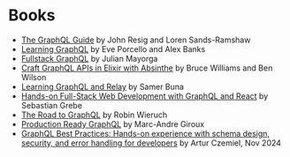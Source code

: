 # Books

- [The GraphQL Guide](https://graphql.guide) by John Resig and Loren Sands-Ramshaw
- [Learning GraphQL](https://www.amazon.com/Learning-GraphQL-Declarative-Fetching-Modern/dp/1492030716/) by Eve Porcello and Alex Banks
- [Fullstack GraphQL](https://www.graphql.college/fullstack-graphql) by Julian Mayorga
- [Craft GraphQL APIs in Elixir with Absinthe](https://pragprog.com/book/wwgraphql/craft-graphql-apis-in-elixir-with-absinthe) by Bruce Williams and Ben Wilson
- [Learning GraphQL and Relay](https://www.packtpub.com/web-development/learning-graphql-and-relay) by Samer Buna
- [Hands-on Full-Stack Web Development with GraphQL and React](https://www.packtpub.com/web-development/hands-full-stack-web-development-graphql-and-react) by Sebastian Grebe
- [The Road to GraphQL](https://www.robinwieruch.de/the-road-to-graphql-book/) by Robin Wieruch
- [Production Ready GraphQL](https://book.productionreadygraphql.com/) by Marc-Andre Giroux
- [GraphQL Best Practices: Hands-on experience with schema design, security, and error handling for developers](https://www.amazon.com/dp/B0D9H7MJQV?ref=cm_sw_r_cp_ud_dp_95EHRMW4JFXM7ECF9KGF_2&ref_=cm_sw_r_cp_ud_dp_95EHRMW4JFXM7ECF9KGF_2&social_share=cm_sw_r_cp_ud_dp_95EHRMW4JFXM7ECF9KGF_2) by Artur Czemiel, Nov 2024
